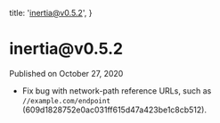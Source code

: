 
  title: 'inertia@v0.5.2',
}

<h1>inertia@v0.5.2</h1>

<div className="-mt-8 mb-12 text-base font-medium text-gray-600">Published on October 27, 2020</div>

- Fix bug with network-path reference URLs, such as `//example.com/endpoint` (609d1828752e0ac031ff615d47a423be1c8cb512).
